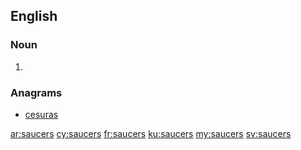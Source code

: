 ==English==

===Noun===
{{head|en}}

# {{plural of|saucer}}

===Anagrams===
* [[cesuras#English|cesuras]]

[[ar:saucers]]
[[cy:saucers]]
[[fr:saucers]]
[[ku:saucers]]
[[my:saucers]]
[[sv:saucers]]